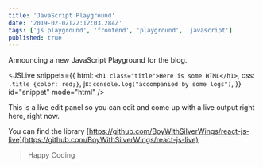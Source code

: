 ```yaml
---
title: 'JavaScript Playground'
date: '2019-02-02T22:12:03.284Z'
tags: ['js playground', 'frontend', 'playground', 'javascript']
published: true
---
```



Announcing a new JavaScript Playground for the blog.

<JSLive
  snippets={{
    html: `<h1 class="title">Here is some HTML</h1>`,
    css: `.title {color: red;}`,
    js: `console.log("accompanied by some logs")`,
  }}
  id="snippet"
  mode="html"
/>

This is a live edit panel so you can edit and come up with a live output right here, right now.

You can find the library [https://github.com/BoyWithSilverWings/react-js-live](https://github.com/BoyWithSilverWings/react-js-live)

> Happy Coding
